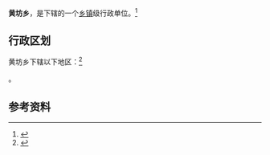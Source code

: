 {{中国乡级行政区|35/04/30/202/000}}

'''黄坊乡'''，是{{PRC admin/fullname|35/04/30/202/000|3}}下辖的一个[[乡镇|乡镇]]级行政单位。<ref>{{PRC admin/ref sgc|{{PRC admin/parent|35/04/30/202/000}}}}</ref>

== 行政区划 ==

黄坊乡下辖以下地区：<ref>{{PRC admin/ref sgc|35/04/30/202/000}}</ref>

{{PRC admin/children|35/04/30/202/000}}。

== 参考资料 ==

{{reflist}}

{{行政区划小作品}}
{{PRC admin/navcat|35/04/30/202/000}}